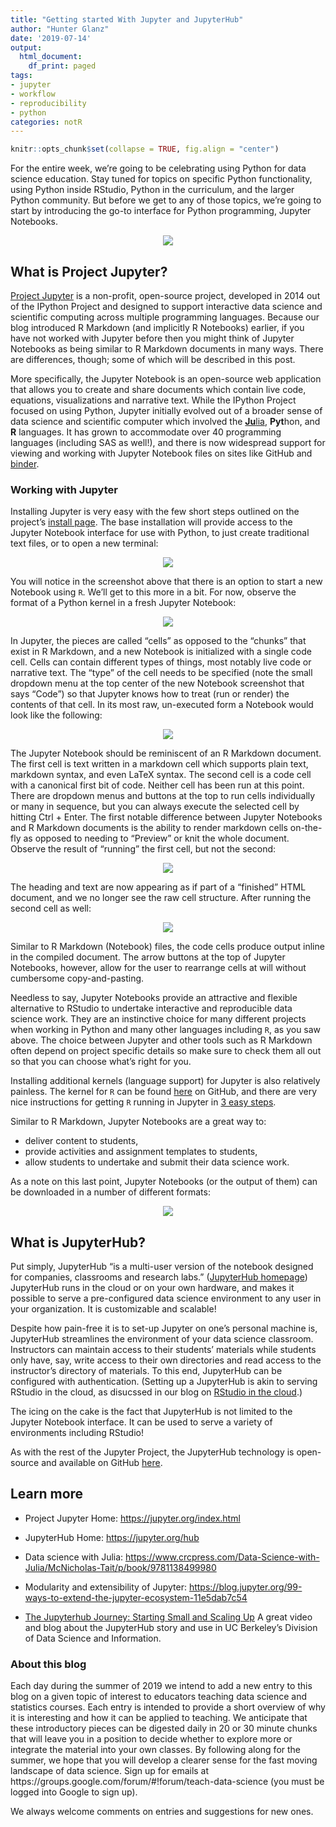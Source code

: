 ```yaml
---
title: "Getting started With Jupyter and JupyterHub"
author: "Hunter Glanz"
date: '2019-07-14'
output:
  html_document:
    df_print: paged
tags:
- jupyter
- workflow
- reproducibility
- python
categories: notR
---
```


```r
knitr::opts_chunk$set(collapse = TRUE, fig.align = "center")
```

For the entire week, we're going to be celebrating using Python for data science education.  Stay tuned for topics on specific Python functionality, using Python inside RStudio, Python in the curriculum, and the larger Python community.  But before we get to any of those topics, we're going to start by introducing the go-to interface for Python programming, Jupyter Notebooks.

<center>

![](/post/jupyter/250px-Jupyter_logo.svg.png)

</center>

## What is Project Jupyter? 

[Project Jupyter](https://jupyter.org/index.html) is a non-profit, open-source project, developed in 2014 out of the IPython Project and designed to support interactive data science and scientific computing across multiple programming languages. Because our blog introduced R Markdown (and implicitly R Notebooks) earlier, if you have not worked with Jupyter before then you might think of Jupyter Notebooks as being similar to R Markdown documents in many ways. There are differences, though; some of which will be described in this post.

More specifically, the Jupyter Notebook is an open-source web application that allows you to create and share documents which contain live code, equations, visualizations and narrative text. While the IPython Project focused on using Python, Jupyter initially evolved out of a broader sense of data science and scientific computer which involved the [**Ju**lia](https://julialang.org/), **Pyt**hon, and **R** languages. It has grown to accommodate over 40 programming languages (including SAS as well!), and there is now widespread support for viewing and working with Jupyter Notebook files on sites like GitHub and [binder](https://gke.mybinder.org/).

### Working with Jupyter

Installing Jupyter is very easy with the few short steps outlined on the project's [install page](https://jupyter.org/install). The base installation will provide access to the Jupyter Notebook interface for use with Python, to just create traditional text files, or to open a new terminal: 

<center>

![](/post/jupyter/jupyterhome_newnb.png)

</center>

You will notice in the screenshot above that there is an option to start a new Notebook using `R`. We'll get to this more in a bit. For now, observe the format of a Python kernel in a fresh Jupyter Notebook:

<center>

![](/post/jupyter/jupyter_newpythonnb.png)

</center>


In Jupyter, the pieces are called "cells" as opposed to the "chunks" that exist in R Markdown, and a new Notebook is initialized with a single code cell. Cells can contain different types of things, most notably live code or narrative text. The "type" of the cell needs to be specified (note the small dropdown menu at the top center of the new Notebook screenshot that says "Code") so that Jupyter knows how to treat (run or render) the contents of that cell. In its most raw, un-executed form a Notebook would look like the following:

<center>

![](/post/jupyter/rawpythonnb.png)

</center>

The Jupyter Notebook should be reminiscent of an R Markdown document. The first cell is text written in a markdown cell which supports plain text, markdown syntax, and even LaTeX syntax. The second cell is a code cell with a canonical first bit of code. Neither cell has been run at this point. There are dropdown menus and buttons at the top to run cells individually or many in sequence, but you can always execute the selected cell by hitting Ctrl + Enter. The first notable difference between Jupyter Notebooks and R Markdown documents is the ability to render markdown cells on-the-fly as opposed to needing to "Preview" or knit the whole document. Observe the result of "running" the first cell, but not the second:

<center>

![](/post/jupyter/markdownpythonnb.png)

</center>

The heading and text are now appearing as if part of a "finished" HTML document, and we no longer see the raw cell structure. After running the second cell as well:

<center>

![](/post/jupyter/executedpythonnb.png)

</center>

Similar to R Markdown (Notebook) files, the code cells produce output inline in the compiled document. The arrow buttons at the top of Jupyter Notebooks, however, allow for the user to rearrange cells at will without cumbersome copy-and-pasting. 

Needless to say, Jupyter Notebooks provide an attractive and flexible alternative to RStudio to undertake interactive and reproducible data science work. They are an instinctive choice for many different projects when working in Python and many other languages including `R`, as you saw above. The choice between Jupyter and other tools such as R Markdown often depend on project specific details so make sure to check them all out so that you can choose what's right for you.

Installing additional kernels (language support) for Jupyter is also relatively painless. The kernel for `R` can be found [here](https://github.com/IRkernel/IRkernel) on GitHub, and there are very nice instructions for getting `R` running in Jupyter in [3 easy steps](https://medium.com/@kyleake/how-to-install-r-in-jupyter-with-irkernel-in-3-steps-917519326e41). 

Similar to R Markdown, Jupyter Notebooks are a great way to:

* deliver content to students,
* provide activities and assignment templates to students,
* allow students to undertake and submit their data science work.

As a note on this last point, Jupyter Notebooks (or the output of them) can be downloaded in a number of different formats:

<center>

![](/post/jupyter/jupyternb_savetypes.png)

</center>

## What is JupyterHub?

Put simply, JupyterHub "is a multi-user version of the notebook designed for companies, classrooms and research labs." ([JupyterHub homepage](https://jupyter.org/hub)) JupyterHub runs in the cloud or on your own hardware, and makes it possible to serve a pre-configured data science environment to any user in your organization. It is customizable and scalable!

Despite how pain-free it is to set-up Jupyter on one's personal machine is, JupyterHub streamlines the environment of your data science classroom. Instructors can maintain access to their students' materials while students only have, say, write access to their own directories and read access to the instructor's directory of materials. To this end, JupyterHub can be configured with authentication.  (Setting up a JupyterHub is akin to serving RStudio in the cloud, as disucssed in our blog on [RStudio in the cloud](https://teachdatascience.com/cloud/).)

The icing on the cake is the fact that JupyterHub is not limited to the Jupyter Notebook interface. It can be used to serve a variety of environments including RStudio!

As with the rest of the Jupyter Project, the JupyterHub technology is open-source and available on GitHub [here](https://github.com/jupyterhub/jupyterhub).



## Learn more

* Project Jupyter Home: [https://jupyter.org/index.html](https://jupyter.org/index.html)

* JupyterHub Home: [https://jupyter.org/hub](https://jupyter.org/hub)

* Data science with Julia: [https://www.crcpress.com/Data-Science-with-Julia/McNicholas-Tait/p/book/9781138499980](https://www.crcpress.com/Data-Science-with-Julia/McNicholas-Tait/p/book/9781138499980)

* Modularity and extensibility of Jupyter: [https://blog.jupyter.org/99-ways-to-extend-the-jupyter-ecosystem-11e5dab7c54](https://blog.jupyter.org/99-ways-to-extend-the-jupyter-ecosystem-11e5dab7c54)

* [The Jupyterhub Journey: Starting Small and Scaling Up](https://data.berkeley.edu/news/jupyterhub-journey-starting-small-and-scaling)  A great video and blog about the JupyterHub story and use in UC Berkeley's Division of Data Science and Information.

### About this blog 

Each day during the summer of 2019 we intend to add a new entry to this blog on a given topic of interest to educators teaching data science and statistics courses. Each entry is intended to provide a short overview of why it is interesting and how it can be applied to teaching. We anticipate that these introductory pieces can be digested daily in 20 or 30 minute chunks that will leave you in a position to decide whether to explore more or integrate the material into your own classes. By following along for the summer, we hope that you will develop a clearer sense for the fast moving landscape of data science. Sign up for emails at https://groups.google.com/forum/#!forum/teach-data-science (you must be logged into Google to sign up).

We always welcome comments on entries and suggestions for new ones.

